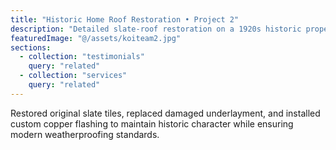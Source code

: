 ```yaml
---
title: "Historic Home Roof Restoration • Project 2"
description: "Detailed slate-roof restoration on a 1920s historic property in Ocean County, NJ."
featuredImage: "@/assets/koiteam2.jpg"
sections:
  - collection: "testimonials"
    query: "related"
  - collection: "services"
    query: "related"
---
```

Restored original slate tiles, replaced damaged underlayment, and installed custom copper flashing to maintain historic character while ensuring modern weatherproofing standards.
